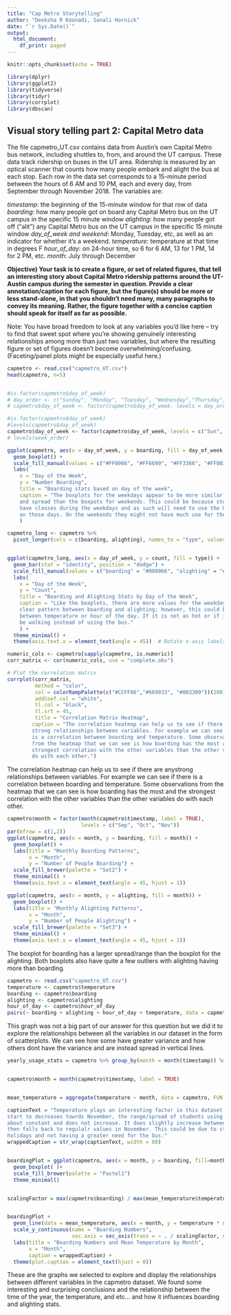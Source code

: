 ```yaml
---
title: "Cap Metro Storytelling"
author: "Deeksha R Koonadi, Sonali Hornick"
date: "`r Sys.Date()`"
output:
  html_document:
    df_print: paged
---
```


```r
knitr::opts_chunk$set(echo = TRUE)
```

```r
library(dplyr)
library(ggplot2)
library(tidyverse)
library(tidyr)
library(corrplot)
library(dbscan)
```

## Visual story telling part 2: Capital Metro data

The file capmetro_UT.csv contains data from Austin's own Capital Metro bus network, including shuttles to, from, and around the UT campus. These data track ridership on buses in the UT area. Ridership is measured by an optical scanner that counts how many people embark and alight the bus at each stop. Each row in the data set corresponds to a 15-minute period between the hours of 6 AM and 10 PM, each and every day, from September through November 2018. The variables are: \newline

*timestamp*: the beginning of the 15-minute window for that row of data \newline
*boarding*: how many people got on board any Capital Metro bus on the UT campus in the specific 15 minute window \newline
*alighting*: how many people got off ("alit") any Capital Metro bus on the UT campus in the specific 15 minute window \newline
*day_of_week and weekend*: Monday, Tuesday, etc, as well as an indicator for whether it's a weekend. \newline
*temperature*: temperature at that time in degrees F \newline
*hour_of_day*: on 24-hour time, so 6 for 6 AM, 13 for 1 PM, 14 for 2 PM, etc.\newline
*month*: July through December \newline

**Objective) Your task is to create a figure, or set of related figures, that tell an interesting story about Capital Metro ridership patterns around the UT-Austin campus during the semester in question. Provide a clear annotation/caption for each figure, but the figure(s) should be more or less stand-alone, in that you shouldn't need many, many paragraphs to convey its meaning. Rather, the figure together with a concise caption should speak for itself as far as possible.**

Note: You have broad freedom to look at any variables you'd like here -- try to find that sweet spot where you're showing genuinely interesting relationships among more than just two variables, but where the resulting figure or set of figures doesn't become overwhelming/confusing. (Faceting/panel plots might be especially useful here.) \newline

```r
capmetro <- read.csv("capmetro_UT.csv")
head(capmetro, n=5)


#is.factor(capmetro$day_of_week)
# day_order <- c("Sunday", "Monday", "Tuesday", "Wednesday","Thursday", "Friday", "Saturday") 
# capmetro$day_of_week <- factor(capmetro$day_of_week, levels = day_order)

#is.factor(capmetro$day_of_week)
#levels(capmetro$day_of_week)
capmetro$day_of_week <- factor(capmetro$day_of_week, levels = c("Sun", "Mon", "Tue", "Wed", "Thu", "Fri", "Sat"))
# levels(week_order)

ggplot(capmetro, aes(x = day_of_week, y = boarding, fill = day_of_week, order=day_of_week)) +
  geom_boxplot() +
  scale_fill_manual(values = c("#FF0066", "#FF6699", "#FF3366", "#FF0033", "#CC0066", "#FF3399", "#FF0099")) +  # Set custom colors
  labs(
    x = "Day of the Week", 
    y = "Number Boarding", 
    title = "Boarding stats based on day of the week", 
    caption = "The boxplots for the weekdays appear to be more similar in their larger structure 
    and spread than the boxpots for weekends. This could be because students are more likley to 
    have classes during the weekdays and as such will need to use the UT bus system more often 
    on those days. On the weekends they might not have much use for the UT bus."
    ) 


```

```r

capmetro_long <- capmetro %>%
  pivot_longer(cols = c(boarding, alighting), names_to = "type", values_to = "count")


ggplot(capmetro_long, aes(x = day_of_week, y = count, fill = type)) +
  geom_bar(stat = "identity", position = "dodge") +
  scale_fill_manual(values = c("boarding" = "#000066", "alighting" = "#99CCFF")) +  # Set custom colors
  labs(
    x = "Day of the Week", 
    y = "Count", 
    title = "Boarding and Alighting Stats by Day of the Week", 
    caption = "Like the boxplots, there are more values for the weekdays. There is no constant or 
    clear pattern between boarding and alighting; however, this could be due to further dependencies
    between temperature or hour of the day. If it is not as hot or if it is busy, students may potentiialy
    be walking instead of using the bus."
    ) +
  theme_minimal() +
  theme(axis.text.x = element_text(angle = 45))  # Rotate x-axis labels for better readability
```

```r
numeric_cols <- capmetro[sapply(capmetro, is.numeric)]
corr_matrix <- cor(numeric_cols, use = "complete.obs")

# Plot the correlation matrix
corrplot(corr_matrix, 
         method = "color", 
         col = colorRampPalette(c("#CCFF66","#669933", "#003300"))(200), 
         addCoef.col = "white", 
         tl.col = "black", 
         tl.srt = 45, 
         title = "Correlation Matrix Heatmap", 
        caption = "The correlation heatmap can help us to see if there are any 
        strong relationships between variables. For example we can see if there 
        is a correlation between boarding and temperature. Some observations 
        from the heatmap that we can see is how boarding has the most and the 
        strongest correlation with the other variables than the other variables 
        do with each other.")
```

The correlation heatmap can help us to see if there are anystrong relationships between variables. For example we can see if there is a correlation between boarding and temperature. Some observations from the heatmap that we can see is how boarding has the most and the strongest correlation with the other variables than the other variables do with each other.

```r
capmetro$month = factor(month(capmetro$timestamp, label = TRUE),
                        levels = c("Sep", "Oct", "Nov")) 
par(mfrow = c(1,2))
ggplot(capmetro, aes(x = month, y = boarding, fill = month)) +
  geom_boxplot() +
  labs(title = "Monthly Boarding Patterns",
       x = "Month",
       y = "Number of People Boarding") +
  scale_fill_brewer(palette = "Set2") +
  theme_minimal() +
  theme(axis.text.x = element_text(angle = 45, hjust = 1))

ggplot(capmetro, aes(x = month, y = alighting, fill = month)) +
  geom_boxplot() +
  labs(title = "Monthly Alighting Patterns",
       x = "Month",
       y = "Number of People Alighting") +
  scale_fill_brewer(palette = "Set3") +
  theme_minimal() +
  theme(axis.text.x = element_text(angle = 45, hjust = 1))
```
The boxplot for boarding has a larger spread/range than the boxplot for the alighting. Both boxplots also have quite a few
outliers with alighting having more than boarding. 


```r
capmetro <- read.csv("capmetro_UT.csv")
temperature <- capmetro$temperature
boarding <- capmetro$boarding
alighting <- capmetro$alighting
hour_of_day <- capmetro$hour_of_day
pairs(~ boarding + alighting + hour_of_day + temperature, data = capmetro)

```

This graph was not a big part of our answer for this question but we did it to explore the relationships between all the variables in our dataset in the form of scatterplots. We can see how some have greater variance and how others dont have the variance and are instead spread in vertical lines. 

```r


yearly_usage_stats = capmetro %>% group_by(month = month(timestamp)) %>% summarise(avgBoarding = mean(boarding), avgAlighting = mean(alighting))


capmetro$month = month(capmetro$timestamp, label = TRUE)


mean_temperature = aggregate(temperature ~ month, data = capmetro, FUN = mean)

captionText = "Temperature plays an interesting factor in this dataset. Even though temperatures
start to decreases towrds November, the range/spread of students using the UT bus system stays 
about constant and does not increase. It does slightly increase between September to October but 
then falls back to regulalr values in November. This could be due to students traveling or having
holidays and not having a greater need for the bus."
wrappedCaption = str_wrap(captionText, width = 80) 


boardingPlot = ggplot(capmetro, aes(x = month, y = boarding, fill=month)) +
  geom_boxplot( )+
  scale_fill_brewer(palette = "Pastel1")
  theme_minimal()


scalingFactor = max(capmetro$boarding) / max(mean_temperature$temperature)


boardingPlot +
  geom_line(data = mean_temperature, aes(x = month, y = temperature * scalingFactor, group = 1), color = "black") +
  scale_y_continuous(name = "Boarding Numbers",
                     sec.axis = sec_axis(trans = ~ . / scalingFactor, name = "Mean Temperature (°C)")) +
  labs(title = "Boarding Numbers and Mean Temperature by Month",
       x = "Month",
       caption = wrappedCaption) + 
  theme(plot.caption = element_text(hjust = 0)) 
```

These are the graphs we selected to explore and display the relationships between different variables in the capmetro dataset. We found some interesting and surprising conclusions and the relationship between the time of the year, the temperature, and etc... and how it influences boarding and alighting stats. 

